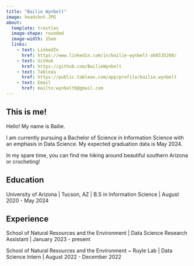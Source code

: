 ```yaml
---
title: "Bailie Wynbelt"
image: headshot.JPG
about: 
  template: trestles
  image-shape: rounded
  image-width: 15em
  links:
    - text: LinkedIn
      href: https://www.linkedin.com/in/bailie-wynbelt-ab8535208/
    - text: GitHub
      href: https://github.com/BailieWynbelt
    - text: Tableau
      href: https://public.tableau.com/app/profile/bailie.wynbelt
    - text: Email
      href: mailto:wynbeltb@gmail.com
---
```


## This is me!

Hello! My name is Bailie.

I am currently pursuing a Bachelor of Science in Information Science with an emphasis in Data Science. My expected graduation data is May 2024.

In my spare time, you can find me hiking around beautiful southern Arizona or crocheting!

## Education

University of Arizona \| Tucson, AZ \| B.S in Information Science \| August 2020 - May 2024

## Experience

School of Natural Resources and the Environment \| Data Science Research Assistant \| January 2023 - present

School of Natural Resources and the Environment \~ Ruyle Lab \| Data Science Intern \| August 2022 - December 2022

```r

```
